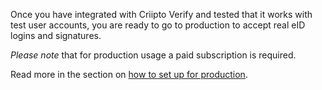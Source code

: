 Once you have integrated with Criipto Verify and tested that it works with test user accounts, you are ready to go to production to accept real eID logins and signatures.

_Please note_ that for production usage a paid subscription is required.

Read more in the section on [how to set up for production](/verify/guides/production).